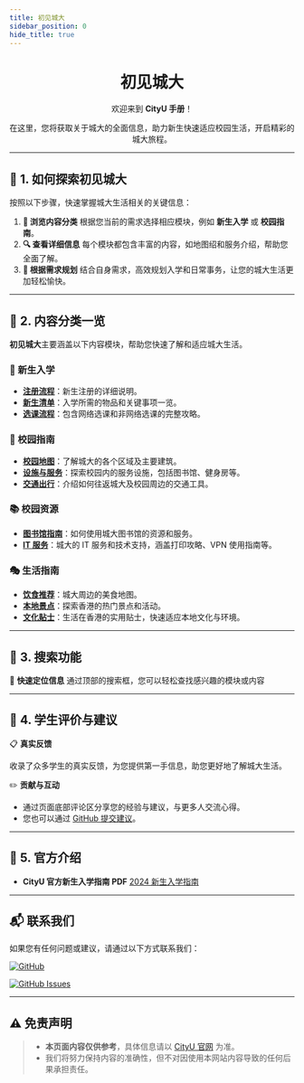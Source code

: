 ```yaml
---
title: 初见城大
sidebar_position: 0
hide_title: true
---
```


<div align="center" style={{ lineHeight: '1.5', fontSize: '0.9rem' }}>
    <h1 style={{ marginBottom: '0.5rem', fontSize: '2.5rem', background: 'linear-gradient(90deg, #de6f31, #da542b, #bf1846, #9f0c43)', WebkitBackgroundClip: 'text', WebkitTextFillColor: 'transparent' }}><strong>初见城大</strong></h1>
    <p style={{ marginBottom: '0.5rem', color: '#555' }}>欢迎来到 <strong>CityU 手册</strong>！</p>
    <p style={{ marginBottom: '0.5rem', color: '#555' }}>在这里，您将获取关于城大的全面信息，助力新生快速适应校园生活，开启精彩的城大旅程。</p>
</div>

---

## 🚀 **1. 如何探索初见城大**

按照以下步骤，快速掌握城大生活相关的关键信息：

1. **📂 浏览内容分类**
根据您当前的需求选择相应模块，例如 **新生入学** 或 **校园指南**。
2. **🔍 查看详细信息**
每个模块都包含丰富的内容，如地图绍和服务介绍，帮助您全面了解。
3. **📝 根据需求规划**
结合自身需求，高效规划入学和日常事务，让您的城大生活更加轻松愉快。

---

## 📑 **2. 内容分类一览**

**初见城大**主要涵盖以下内容模块，帮助您快速了解和适应城大生活。

### 🏫 新生入学
- **[注册流程](./NewStudentOnboarding/RegistrationProcess)**：新生注册的详细说明。
- **[新生清单](./NewStudentOnboarding/Checklist)**：入学所需的物品和关键事项一览。
- **[选课流程](./NewStudentOnboarding/Course)**：包含网络选课和非网络选课的完整攻略。

### 📘 校园指南
- **[校园地图](./CampusGuide/CampusMap)**：了解城大的各个区域及主要建筑。
- **[设施与服务](./CampusGuide/FacilitiesAndServices)**：探索校园内的服务设施，包括图书馆、健身房等。
- **[交通出行](./CampusGuide/Transportation)**：介绍如何往返城大及校园周边的交通工具。

### 📚 校园资源
- **[图书馆指南](./AcademicResources/LibraryGuide)**：如何使用城大图书馆的资源和服务。
- **[IT 服务](../category/it-服务)**：城大的 IT 服务和技术支持，涵盖打印攻略、VPN 使用指南等。

### 🎭 生活指南
- **[饮食推荐](./LifeGuide/FoodAndDining)**：城大周边的美食地图。
- **[本地景点](./LifeGuide/LocalAttractions)**：探索香港的热门景点和活动。
- **[文化贴士](./LifeGuide/CulturalTips)**：生活在香港的实用贴士，快速适应本地文化与环境。

---

## 🔎 **3. 搜索功能**

🎯 **快速定位信息**
通过顶部的搜索框，您可以轻松查找感兴趣的模块或内容

---

## 💬 **4. 学生评价与建议**

📋 **真实反馈**

收录了众多学生的真实反馈，为您提供第一手信息，助您更好地了解城大生活。

✏️ **贡献与互动**
- 通过页面底部评论区分享您的经验与建议，与更多人交流心得。
- 您也可以通过 [GitHub 提交建议](https://github.com/penjc/CityU/issues)。

---

## 📘 **5. 官方介绍**

- **CityU 官方新生入学指南 PDF**
[2024 新生入学指南](https://www.cityu.edu.hk/sgs/studentlan/masters/orientation/2024/2024-Master'sOrientation-SGS.pdf)

---

## 📬 **联系我们**

如果您有任何问题或建议，请通过以下方式联系我们：

[![GitHub](https://img.shields.io/badge/GitHub-Repository-blue?logo=github&style=flat-square)](https://github.com/penjc/CityU)

[![GitHub Issues](https://img.shields.io/badge/GitHub-Submit%20Issue-green?logo=github&style=flat-square)](https://github.com/penjc/CityU/issues)


---

## ⚠️ **免责声明**

> - **本页面内容仅供参考**，具体信息请以 [CityU 官网](https://www.cityu.edu.hk) 为准。
> - 我们将努力保持内容的准确性，但不对因使用本网站内容导致的任何后果承担责任。